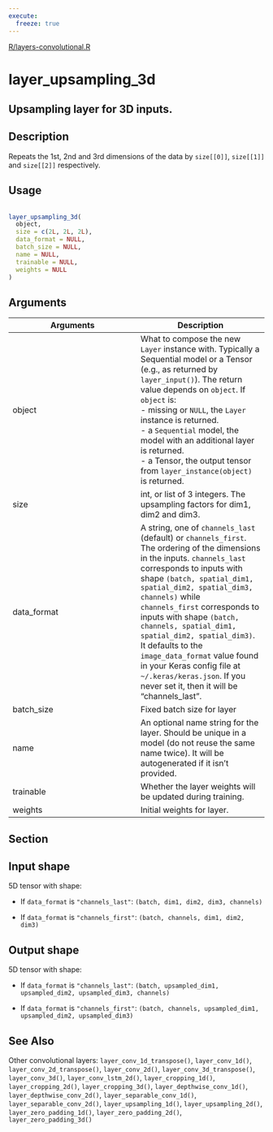 ```yaml
---
execute:
  freeze: true
---
```


[R/layers-convolutional.R](https://github.com/rstudio/keras//blob/main/R/layers-convolutional.R#L1020) 

# layer_upsampling_3d

## Upsampling layer for 3D inputs.

## Description
 Repeats the 1st, 2nd and 3rd dimensions of the data by `size[[0]]`, `size[[1]]` and `size[[2]]` respectively. 


## Usage
```r
 
layer_upsampling_3d( 
  object, 
  size = c(2L, 2L, 2L), 
  data_format = NULL, 
  batch_size = NULL, 
  name = NULL, 
  trainable = NULL, 
  weights = NULL 
) 
```

## Arguments
|Arguments|Description|
|---|---|
| object | What to compose the new `Layer` instance with. Typically a Sequential model or a Tensor (e.g., as returned by `layer_input()`). The return value depends on `object`. If `object` is:  <br>- missing or `NULL`, the `Layer` instance is returned. <br>- a `Sequential` model, the model with an additional layer is returned. <br>- a Tensor, the output tensor from `layer_instance(object)` is returned.  |
| size | int, or list of 3 integers. The upsampling factors for dim1, dim2 and dim3. |
| data_format | A string, one of `channels_last` (default) or `channels_first`. The ordering of the dimensions in the inputs. `channels_last` corresponds to inputs with shape `(batch, spatial_dim1, spatial_dim2, spatial_dim3, channels)` while `channels_first` corresponds to inputs with shape `(batch, channels, spatial_dim1, spatial_dim2, spatial_dim3)`. It defaults to the `image_data_format` value found in your Keras config file at `~/.keras/keras.json`. If you never set it, then it will be "channels_last". |
| batch_size | Fixed batch size for layer |
| name | An optional name string for the layer. Should be unique in a model (do not reuse the same name twice). It will be autogenerated if it isn't provided. |
| trainable | Whether the layer weights will be updated during training. |
| weights | Initial weights for layer. |


## Section

## Input shape

  5D tensor with shape:  

- If `data_format` is `"channels_last"`: `(batch, dim1, dim2, dim3, channels)` 

- If `data_format` is `"channels_first"`: `(batch, channels, dim1, dim2, dim3)` 

 

## Output shape

  5D tensor with shape:  

- If `data_format` is `"channels_last"`: `(batch, upsampled_dim1, upsampled_dim2, upsampled_dim3, channels)` 

- If `data_format` is `"channels_first"`: `(batch, channels, upsampled_dim1, upsampled_dim2, upsampled_dim3)` 

 




## See Also
 Other convolutional layers:  `layer_conv_1d_transpose()`, `layer_conv_1d()`, `layer_conv_2d_transpose()`, `layer_conv_2d()`, `layer_conv_3d_transpose()`, `layer_conv_3d()`, `layer_conv_lstm_2d()`, `layer_cropping_1d()`, `layer_cropping_2d()`, `layer_cropping_3d()`, `layer_depthwise_conv_1d()`, `layer_depthwise_conv_2d()`, `layer_separable_conv_1d()`, `layer_separable_conv_2d()`, `layer_upsampling_1d()`, `layer_upsampling_2d()`, `layer_zero_padding_1d()`, `layer_zero_padding_2d()`, `layer_zero_padding_3d()` 


